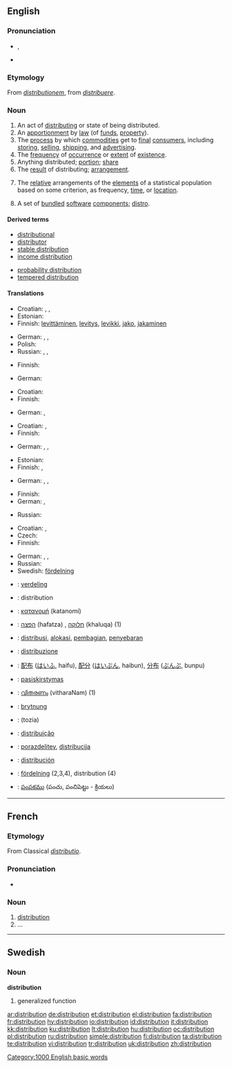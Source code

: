 {{wikipedia|dab=distribution}}
==English==

===Pronunciation===
* {{IPA|/ˌdɪstɹəˈbjuːʃən/}}, {{SAMPA|/%dIstr\@"bju:S@n/}}
* {{audio|en-us-distribution.ogg|Audio (US)}}

===Etymology===
From {{etyl|la}} ''[[distributionem]]'', from ''[[distribuere]]''.

===Noun===
{{en-noun}}

# An act of [[distribute|distributing]] or state of being distributed.
# An [[apportionment]] by [[law]] (of [[funds]], [[property]]).
# The [[process]] by which [[commodities]] get to [[final]] [[consumer]]s, including [[storing]], [[selling]], [[shipping]], and [[advertising]].
# The [[frequency]] of [[occurrence]] or [[extent]] of [[existence]].
# Anything distributed; [[portion]]; [[share]]
# The [[result]] of distributing; [[arrangement]].
# {{statistics}} The [[relative]] arrangements of the [[elements]] of a statistical population based on some criterion, as frequency, [[time]], or [[location]].
# {{computing}} A set of [[bundle]]d [[software]] [[component]]s; [[distro]].

====Derived terms====
{{rel-top|Derived terms}}
* [[distributional]]
* [[distributor]]
* [[stable distribution]]
* [[income distribution]]
<!-- TODO: A host of statistical probability distributions -->
{{rel-mid}}
* [[probability distribution]]
* [[tempered distribution]]
{{rel-bottom}}

====Translations====
{{trans-top|act of distribution or being distributed}}
* Croatian: {{t-|hr|raspodjela|f|alt=rȁspodjela}}, {{t-|hr|distribucija|f|alt=distribúcija}}, {{t|hr|razdioba|f|alt=ràzdioba}}
* Estonian: {{t|et|jaotus}}
* Finnish: [[levittäminen]], [[levitys]], [[levikki]], [[jako]], [[jakaminen]]
{{trans-mid}}
* German: {{t+|de|Distribution|f}}, {{t+|de|Verbreitung|f}}, {{t+|de|Austeilung|f}}
* Polish: {{t|pl|dystrybucja|f}}
* Russian: {{t+|ru|распространение|n|tr=rasprostranénije|sc=Cyrl}}, {{t|ru|раздача|f|tr=razdáča|sc=Cyrl}}, {{t|ru|распределение|n|tr=raspr'ed'el'énije|sc=Cyrl}}
{{trans-bottom}}

{{trans-top|apportionment by law of funds, property}}
* Finnish: {{t+|fi|jako}}
{{trans-mid}}
* German: {{t+|de|Aufteilung|f}}
{{trans-bottom}}

{{trans-top|process by which commodities get to final consumers}}
* Croatian: {{t-|hr|distribucija|f|alt=distribúcija}}
* Finnish: {{t-|fi|jakelu}}
{{trans-mid}}
* German: {{t+|de|Distribution|f}}, {{t+|de|Absatz|m}}
{{trans-bottom}}

{{trans-top|frequency of occurrence or extent of existence}}
* Croatian: {{t-|hr|distribucija|f|alt=distribúcija}}, {{t-|hr|raspodjela|f|alt=rȁspodjela}}
* Finnish: {{t-|fi|jakauma}}
{{trans-mid}}
* German: {{t+|de|Distribution|f}}, {{t+|de|Verbreitung|f}}, {{t+|de|Aufteilung|f}}
{{trans-bottom}}

{{trans-top|anything distributed; portion; share}}
* Estonian: {{t|et|jaotis}}
* Finnish: {{t+|fi|osa}},  {{t+|fi|osuus}}
{{trans-mid}}
* German: {{t+|de|Streuung|f}}, {{t+|de|Verbreitung|f}}, {{t+|de|Aufteilung|f}}
{{trans-bottom}}

{{trans-top|the result of distributing; arrangement}}
* Finnish: {{t-|fi|jakauma}}
* German: {{t+|de|Distribution|f}}, {{t+|de|Aufteilung|f}}
{{trans-mid}}
* Russian: {{t+|ru|распространение|n|tr=rasprostranénije|sc=Cyrl}}
{{trans-bottom}}

{{trans-top|distribution in statistics}}
* Croatian: {{t-|hr|distribucija|f|alt=distribúcija}}, {{t-|hr|raspodjela|f|alt=rȁspodjela}}
* Czech: {{t-|cs|rozdělení|n}}
* Finnish: {{t-|fi|jakauma}}
{{trans-mid}}
* German: {{t+|de|Distribution|f}}, {{t+|de|Gliederung|f}}, {{t+|de|Aufteilung|f}}
* Russian: {{t|ru|распределение|n|tr=raspr'ed'el'énije|sc=Cyrl}}
* Swedish: [[fördelning]] {{c}}
{{trans-bottom}}

{{checktrans-top}}
* {{ttbc|Dutch}}: [[verdeling]] {{f}}
* {{ttbc|French}}: distribution {{f}}
* {{ttbc|Greek}}: [[κατανομή]] (katanomí) {{f}}
* {{ttbc|Hebrew}}: [[הפצה]] (hafatza) {{f}}, [[חלוקה]] (khaluqa) {{f}} (1)
* {{ttbc|Indonesian}}: [[distribusi]], [[alokasi]], [[bagi|pembagian]], [[sebar|penyebaran]]
* {{ttbc|Italian}}: [[distribuzione]] {{f}}
* {{ttbc|Japanese}}: [[配布]] ([[はいふ]], haifu), [[配分]] ([[はいぶん]], haibun), [[分布]] ([[ぶんぷ]], bunpu)
{{checktrans-mid}}
* {{ttbc|Lithuanian}}: [[pasiskirstymas]] {{m}}
* {{ttbc|Malayalam}}: [[വിതരണം]] (vitharaNam) (1)
* {{ttbc|Old English}}: [[brytnung]] {{f}}
* {{ttbc|Persian}}: {{fa-Arab|[[توزیع]]}} (tozia)
* {{ttbc|Portuguese}}: [[distribuição]] {{f}}
* {{ttbc|Slovene}}: [[porazdelitev]], [[distribucija]]
* {{ttbc|Spanish}}: [[distribución]] {{f}}
* {{ttbc|Swedish}}: [[fördelning]] {{c}} (2,3,4), distribution {{c}} (4)
* {{ttbc|Telugu}}: [[పంపకము]] (పంచు, పంచిపెట్టు - క్రియలు)
{{checktrans-bottom}}

[[Category:1000 English basic words]]

----

==French==

===Etymology===
From Classical {{etyl|la}} ''[[distributio]]''.

===Pronunciation===
* {{audio|Fr-distribution.ogg|audio}}

===Noun===
{{fr-noun|f}}

# [[#Noun|distribution]]
# ...

----

==Swedish==

{{sv-noun-reg-er}}
===Noun===
'''distribution''' {{c}}

# {{mathematics|lang=sv}} generalized function

[[ar:distribution]]
[[de:distribution]]
[[et:distribution]]
[[el:distribution]]
[[fa:distribution]]
[[fr:distribution]]
[[hy:distribution]]
[[io:distribution]]
[[id:distribution]]
[[it:distribution]]
[[kk:distribution]]
[[ku:distribution]]
[[lt:distribution]]
[[hu:distribution]]
[[oc:distribution]]
[[pl:distribution]]
[[ru:distribution]]
[[simple:distribution]]
[[fi:distribution]]
[[ta:distribution]]
[[te:distribution]]
[[vi:distribution]]
[[tr:distribution]]
[[uk:distribution]]
[[zh:distribution]]